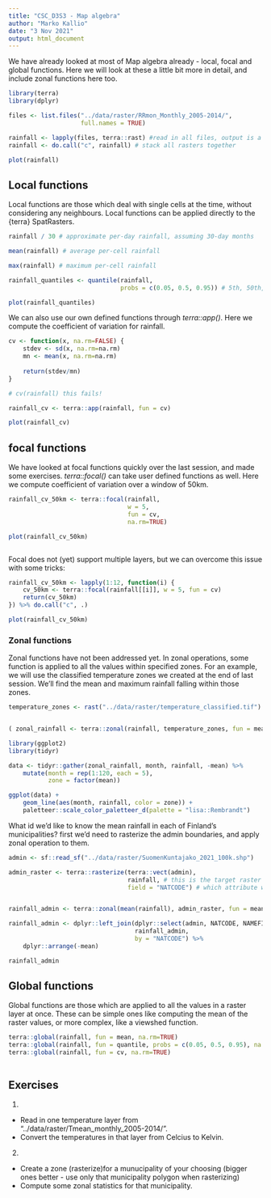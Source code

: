 ```yaml
---
title: "CSC_D3S3 - Map algebra"
author: "Marko Kallio"
date: "3 Nov 2021"
output: html_document
---
```



We have already looked at most of Map algebra already - local, focal and global functions. Here we will look at these a little bit more in detail, and include zonal functions here too.

```r
library(terra)
library(dplyr)

files <- list.files("../data/raster/RRmon_Monthly_2005-2014/", 
                    full.names = TRUE)

rainfall <- lapply(files, terra::rast) #read in all files, output is a list
rainfall <- do.call("c", rainfall) # stack all rasters together

plot(rainfall)
```



## Local functions

Local functions are those which deal with single cells at the time, without considering any neighbours. Local functions can be applied directly to the {terra} SpatRasters.

```r

rainfall / 30 # approximate per-day rainfall, assuming 30-day months

mean(rainfall) # average per-cell rainfall

max(rainfall) # maximum per-cell rainfall

rainfall_quantiles <- quantile(rainfall, 
                               probs = c(0.05, 0.5, 0.95)) # 5th, 50th, and 95th percentiles

plot(rainfall_quantiles)
```

We can also use our own defined functions through *terra::app()*. Here we compute the coefficient of variation for rainfall.

```r
cv <- function(x, na.rm=FALSE) {
    stdev <- sd(x, na.rm=na.rm)
    mn <- mean(x, na.rm=na.rm)
    
    return(stdev/mn)
}

# cv(rainfall) this fails!

rainfall_cv <- terra::app(rainfall, fun = cv)

plot(rainfall_cv)

```


## focal functions

We have looked at focal functions quickly over the last session, and made some exercises. *terra::focal()* can take user defined functions as well. Here we compute coefficient of variation over a window of 50km. 

```r

rainfall_cv_50km <- terra::focal(rainfall,
                                 w = 5,
                                 fun = cv,
                                 na.rm=TRUE)

plot(rainfall_cv_50km)



```

Focal does not (yet) support multiple layers, but we can overcome this issue with some tricks:

```r

rainfall_cv_50km <- lapply(1:12, function(i) {
    cv_50km <- terra::focal(rainfall[[i]], w = 5, fun = cv)
    return(cv_50km)
}) %>% do.call("c", .)

plot(rainfall_cv_50km)
```



### Zonal functions

Zonal functions have not been addressed yet. In zonal operations, some function is applied to all the values within specified zones. For an example, we will use the classified temperature zones we created at the end of last session. We'll find the mean and maximum rainfall falling within those zones.

```r

temperature_zones <- rast("../data/raster/temperature_classified.tif")


( zonal_rainfall <- terra::zonal(rainfall, temperature_zones, fun = mean) )

library(ggplot2)
library(tidyr)

data <- tidyr::gather(zonal_rainfall, month, rainfall, -mean) %>% 
    mutate(month = rep(1:120, each = 5),
           zone = factor(mean))

ggplot(data) +
    geom_line(aes(month, rainfall, color = zone)) +
    paletteer::scale_color_paletteer_d(palette = "lisa::Rembrandt")

```

What id we'd like to know the mean rainfall in each of Finland's municipalities? first we'd need to rasterize the admin boundaries, and apply zonal operation to them.

```r

admin <- sf::read_sf("../data/raster/SuomenKuntajako_2021_100k.shp")

admin_raster <- terra::rasterize(terra::vect(admin),
                                 rainfall, # this is the target raster which is used for rasterization
                                 field = "NATCODE") # which attribute we're rasterizing 


rainfall_admin <- terra::zonal(mean(rainfall), admin_raster, fun = mean)

rainfall_admin <- dplyr::left_join(dplyr::select(admin, NATCODE, NAMEFIN),
                                   rainfall_admin,
                                   by = "NATCODE") %>% 
    dplyr::arrange(-mean)

rainfall_admin

```



## Global functions

Global functions are those which are applied to all the values in a raster layer at once. These can be simple ones like computing the mean of the raster values, or more complex, like a viewshed function.

```r

terra::global(rainfall, fun = mean, na.rm=TRUE)
terra::global(rainfall, fun = quantile, probs = c(0.05, 0.5, 0.95), na.rm=TRUE)
terra::global(rainfall, fun = cv, na.rm=TRUE)



```



## Exercises

1.

* Read in one temperature layer from "../data/raster/Tmean_monthly_2005-2014/".
* Convert the temperatures in that layer from Celcius to Kelvin.


2. 

* Create a zone (rasterize)for a munucipality of your choosing (bigger ones better - use only that municipality polygon when rasterizing)
* Compute some zonal statistics for that municipality.


